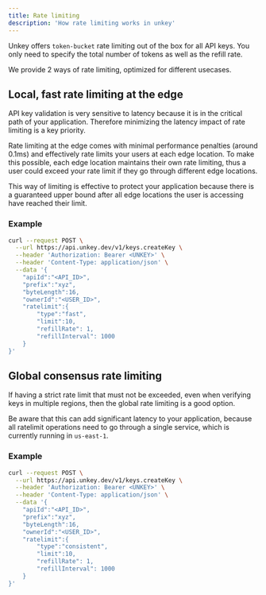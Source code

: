 ```yaml
---
title: Rate limiting
description: 'How rate limiting works in unkey'
---
```


Unkey offers `token-bucket` rate limiting out of the box for all API keys. You only need to specify the total number of tokens as well as the refill rate.

We provide 2 ways of rate limiting, optimized for different usecases.

## Local, fast rate limiting at the edge

API key validation is very sensitive to latency because it is in the critical path of your application. Therefore minimizing the latency impact of rate limiting is a key priority.

Rate limiting at the edge comes with minimal performance penalties (around 0.1ms) and effectively rate limits your users at each edge location. To make this possible, each edge location maintains their own rate limiting, thus a user could exceed your rate limit if they go through different edge locations.

This way of limiting is effective to protect your application because there is a guaranteed upper bound after all edge locations the user is accessing have reached their limit.

### Example
```bash
curl --request POST \
  --url https://api.unkey.dev/v1/keys.createKey \
  --header 'Authorization: Bearer <UNKEY>' \
  --header 'Content-Type: application/json' \
  --data '{
	"apiId":"<API_ID>",
	"prefix":"xyz",
	"byteLength":16,
	"ownerId":"<USER_ID>",
	"ratelimit":{
		"type":"fast",
		"limit":10,
		"refillRate": 1,
		"refillInterval": 1000
	}
}'
```

## Global consensus rate limiting

If having a strict rate limit that must not be exceeded, even when verifying keys in multiple regions, then the global rate limiting is a good option.

Be aware that this can add significant latency to your application, because all ratelimit operations need to go through a single service, which is currently running in `us-east-1`.

### Example
```bash
curl --request POST \
  --url https://api.unkey.dev/v1/keys.createKey \
  --header 'Authorization: Bearer <UNKEY>' \
  --header 'Content-Type: application/json' \
  --data '{
	"apiId":"<API_ID>",
	"prefix":"xyz",
	"byteLength":16,
	"ownerId":"<USER_ID>",
	"ratelimit":{
		"type":"consistent",
		"limit":10,
		"refillRate": 1,
		"refillInterval": 1000
	}
}'
```
